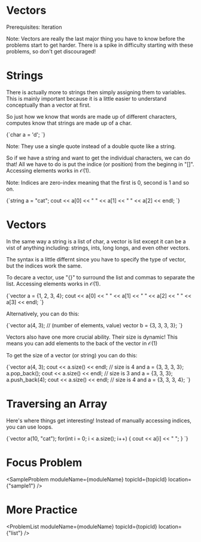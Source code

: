 


<Sidebar moduleName={moduleName} /> 

# Vectors

Prerequisites: Iteration

Note: Vectors are really the last major thing you have to know before the problems start to get harder. 
There is a spike in difficulty starting with these problems, so don't get discouraged!

# Strings

There is actually more to strings then simply assigning them to variables. This is mainly important because it 
is a little easier to understand conceptually than a vector at first. 

So just how we know that words are made up of different characters, computes know that strings are made up of a char. 

<div style={{ transform: 'translateX(150px)' }}>
  <SyntaxHighlighter language="cpp" style={okaidia}>
{`char a = 'd'; 
`}
  </SyntaxHighlighter>
</div>

Note: They use a single quote instead of a double quote like a string. 

So if we have a string and want to get the individual characters, we can do that! All we have to do is put the indice
(or position) from the beginng in "[]". Accessing elements works in $\mathcal{O}(1)$. 

Note: Indices are zero-index meaning that the first is $0$, second is $1$ and so on. 

<div style={{ transform: 'translateX(150px)' }}>
  <SyntaxHighlighter language="cpp" style={okaidia}>
{`string a = "cat"; 
cout << a[0] << " " << a[1] << " " << a[2] << endl;
`}
  </SyntaxHighlighter>
</div>

# Vectors

In the same way a string is a list of char, a vector is list except it can be a vist of anything including: 
strings, ints, long longs, and even other vectors. 

The syntax is a little differnt since you have to specify the type of vector, but the indices work the same. 
 
To decare a vector, use "{}" to surround the list and commas to separate the list. 
Accessing elements works in $\mathcal{O}(1)$. 

<div style={{ transform: 'translateX(150px)' }}>
  <SyntaxHighlighter language="cpp" style={okaidia}>
{`vector<int> a = {1, 2, 3, 4}; 
cout << a[0] << " " << a[1] << " " << a[2] << " " << a[3] << endl;
`}
  </SyntaxHighlighter>
</div>

Alternatively, you can do this: 

<div style={{ transform: 'translateX(150px)' }}>
  <SyntaxHighlighter language="cpp" style={okaidia}>
{`vector<int> a(4, 3); // (number of elements, value)
vector<int> b = {3, 3, 3, 3}; 
`}
  </SyntaxHighlighter>
</div>

Vectors also have one more crucial ability. Their size is dynamic! This means you can add elements to the back 
of the vector in $\mathcal{O}(1)$

To get the size of a vector (or string) you can do this: 

<div style={{ transform: 'translateX(150px)' }}>
  <SyntaxHighlighter language="cpp" style={okaidia}>
{`vector<int> a(4, 3);
cout << a.size() << endl; // size is 4 and a = {3, 3, 3, 3}; 
a.pop_back(); 
cout << a.size() << endl; // size is 3 and a = {3, 3, 3}; 
a.push_back(4); 
cout << a.size() << endl; // size is 4 and a = {3, 3, 3, 4}; 
`}
  </SyntaxHighlighter>
</div>

# Traversing an Array

Here's where things get interesting! Instead of manually accessing indices, you can use loops. 

<div style={{ transform: 'translateX(150px)' }}>
  <SyntaxHighlighter language="cpp" style={okaidia}>
{`vector<string> a(10, "cat");
for(int i = 0; i < a.size(); i++) {
  cout << a[i] << " "; 
}
`}
  </SyntaxHighlighter>
</div>

# Focus Problem

<SampleProblem  moduleName={moduleName} topicId={topicId} location={"sample1"} /> 

# More Practice 

<ProblemList  moduleName={moduleName} topicId={topicId} location={"list"} /> 

<TopicProgress moduleName={moduleName} topicId={topicId} />



